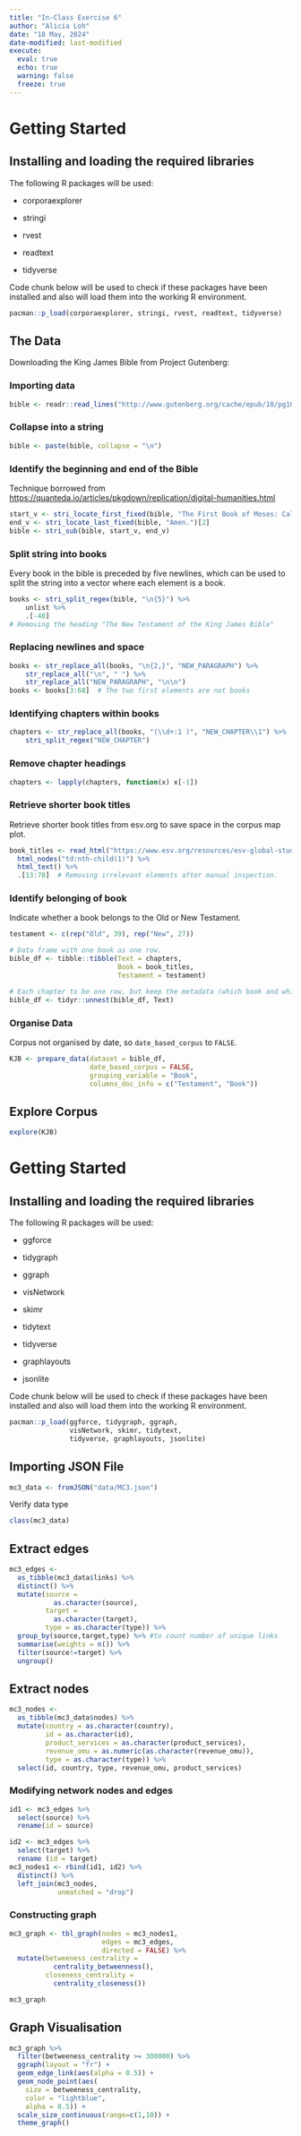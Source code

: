 ```yaml
---
title: "In-Class Exercise 6"
author: "Alicia Loh"
date: "18 May, 2024"
date-modified: last-modified
execute: 
  eval: true
  echo: true
  warning: false
  freeze: true
---
```


# Getting Started

## Installing and loading the required libraries

The following R packages will be used:

-   corporaexplorer

-   stringi

-   rvest

-   readtext

-   tidyverse

Code chunk below will be used to check if these packages have been installed and also will load them into the working R environment.

```r
pacman::p_load(corporaexplorer, stringi, rvest, readtext, tidyverse)
```

## **The Data**

Downloading the King James Bible from Project Gutenberg:

### **Importing data**

```r
bible <- readr::read_lines("http://www.gutenberg.org/cache/epub/10/pg10.txt")
```

### Collapse into a string

```r
bible <- paste(bible, collapse = "\n")
```

### **Identify the beginning and end of the Bible**

Technique borrowed from <https://quanteda.io/articles/pkgdown/replication/digital-humanities.html>

```r

start_v <- stri_locate_first_fixed(bible, "The First Book of Moses: Called Genesis")[1]
end_v <- stri_locate_last_fixed(bible, "Amen.")[2]
bible <- stri_sub(bible, start_v, end_v)
```

### **Split string into books**

Every book in the bible is preceded by five newlines, which can be used to split the string into a vector where each element is a book.

```r
books <- stri_split_regex(bible, "\n{5}") %>%
    unlist %>%
    .[-40]  
# Removing the heading "The New Testament of the King James Bible"
```

### **Replacing newlines and space**

```r
books <- str_replace_all(books, "\n{2,}", "NEW_PARAGRAPH") %>%
    str_replace_all("\n", " ") %>%
    str_replace_all("NEW_PARAGRAPH", "\n\n")
books <- books[3:68]  # The two first elements are not books
```

### **Identifying chapters within books**

```r
chapters <- str_replace_all(books, "(\\d+:1 )", "NEW_CHAPTER\\1") %>%
    stri_split_regex("NEW_CHAPTER")
```

### **Remove chapter headings**

```r
chapters <- lapply(chapters, function(x) x[-1])
```

### **Retrieve shorter book titles**

Retrieve shorter book titles from esv.org to save space in the corpus map plot.

```r
book_titles <- read_html("https://www.esv.org/resources/esv-global-study-bible/list-of-abbreviations") %>%
  html_nodes("td:nth-child(1)") %>%
  html_text() %>%
  .[13:78]  # Removing irrelevant elements after manual inspection.
```

### Identify belonging of book

Indicate whether a book belongs to the Old or New Testament.

```r
testament <- c(rep("Old", 39), rep("New", 27))
```

```r
# Data frame with one book as one row.
bible_df <- tibble::tibble(Text = chapters,
                           Book = book_titles,
                           Testament = testament)

# Each chapter to be one row, but keep the metadata (which book and which testament).
bible_df <- tidyr::unnest(bible_df, Text)
```

### **Organise Data**

Corpus not organised by date, so `date_based_corpus` to `FALSE`.

```r
KJB <- prepare_data(dataset = bible_df,
                    date_based_corpus = FALSE,
                    grouping_variable = "Book",
                    columns_doc_info = c("Testament", "Book"))
```

## **Explore Corpus**

```r
explore(KJB)
```

# Getting Started

## Installing and loading the required libraries

The following R packages will be used:

-   ggforce

-   tidygraph

-   ggraph

-   visNetwork

-   skimr

-   tidytext

-   tidyverse

-   graphlayouts

-   jsonlite

Code chunk below will be used to check if these packages have been installed and also will load them into the working R environment.

```r
pacman::p_load(ggforce, tidygraph, ggraph, 
               visNetwork, skimr, tidytext,
               tidyverse, graphlayouts, jsonlite)
```

## **Importing JSON File**

```r
mc3_data <- fromJSON("data/MC3.json")
```

Verify data type

```r
class(mc3_data)
```

## Extract edges

```r
mc3_edges <-
  as_tibble(mc3_data$links) %>%
  distinct() %>%
  mutate(source =
           as.character(source),
         target =
           as.character(target),
         type = as.character(type)) %>%
  group_by(source,target,type) %>% #to count number of unique links
  summarise(weights = n()) %>%
  filter(source!=target) %>%
  ungroup()
```

## Extract nodes

```r
mc3_nodes <-
  as_tibble(mc3_data$nodes) %>%
  mutate(country = as.character(country),
         id = as.character(id),
         product_services = as.character(product_services),
         revenue_omu = as.numeric(as.character(revenue_omu)),
         type = as.character(type)) %>%
  select(id, country, type, revenue_omu, product_services)
```

### **Modifying network nodes and edges**

```r
id1 <- mc3_edges %>%
  select(source) %>%
  rename(id = source)

id2 <- mc3_edges %>%
  select(target) %>%
  rename (id = target)
mc3_nodes1 <- rbind(id1, id2) %>%
  distinct() %>%
  left_join(mc3_nodes,
            unmatched = "drop")
```

### **Constructing graph**

```r
mc3_graph <- tbl_graph(nodes = mc3_nodes1,
                       edges = mc3_edges,
                       directed = FALSE) %>%
  mutate(betweeness_centrality = 
           centrality_betweenness(),
         closeness_centrality = 
           centrality_closeness())
```

```r
mc3_graph
```

## Graph Visualisation

```r
mc3_graph %>%
  filter(betweeness_centrality >= 300000) %>%
  ggraph(layout = "fr") +
  geom_edge_link(aes(alpha = 0.5)) +
  geom_node_point(aes(
    size = betweeness_centrality,
    color = "lightblue",
    alpha = 0.5)) +
  scale_size_continuous(range=c(1,10)) +
  theme_graph()
```
